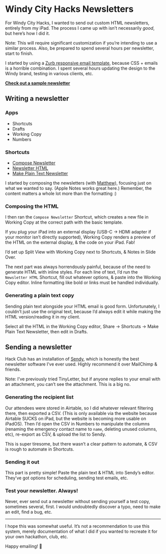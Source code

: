 
# Windy City Hacks Newsletters

For Windy City Hacks, I wanted to send out custom HTML newsletters, entirely from my iPad. The process I came up with isn’t necessarily _good_, but here’s how I did it.

Note: This will require significant customization if you’re intending to use a similar process. Also, be prepared to spend several hours per newsletter, start to finish.

I started by using a [Zurb responsive email template](https://zurb.com/playground/responsive-email-templates), because CSS + emails is a horrible combination. I spent several hours updating the design to the Windy brand, testing in various clients, etc.

[**Check out a sample newsletter**](https://2019.windyhacks.com/newsletters/first.html)

## Writing a newsletter

### Apps

- Shortcuts
- Drafts
- Working Copy
- Numbers

### Shortcuts

<ShortcutsList>

- [Compose Newsletter](https://www.icloud.com/shortcuts/fb0d8b55d9014266812942c83b6fbc97)
- [Newsletter HTML](https://www.icloud.com/shortcuts/af62700c88d7409ab231aa37beebcfd4)
- [Make Plain Text Newsletter](https://www.icloud.com/shortcuts/21225bcd5b494ad8acf0b3272ee3dbb1)

</ShortcutsList>

I started by composing the newsletters (with [Matthew](https://matthewstanciu.me)), focusing just on what we wanted to say. (Apple Notes works great here.) Remember, the content matters a whole lot more than the formatting :)

### Composing the HTML

I then ran the `Compose Newsletter` Shortcut, which creates a new file in Working Copy at the correct path with the basic template.

If you plug your iPad into an external display (USB-C → HDMI adapter if your monitor isn’t directly supported), Working Copy renders a preview of the HTML on the external display, & the code on your iPad. Fab!

I’d set up Split View with Working Copy next to Shortcuts, & Notes in Slide Over.

The next part was always horrendously painful, because of the need to generate HTML with inline styles. For each line of text, I’d run the `Newsletter HTML` Shortcut, fill out whatever options, & paste into the Working Copy editor. Inline formatting like bold or links must be handled individually.

### Generating a plain text copy

Sending plain text alongside your HTML email is good form. Unfortunately, I couldn’t just use the original text, because I’d always edit it while making the HTML version/reading it in my client.

Select all the HTML in the Working Copy editor, Share → Shortcuts → Make Plain Text Newsletter, then edit in Drafts.

## Sending a newsletter

Hack Club has an installation of [Sendy](https://sendy.co), which is honestly the best newsletter software I’ve ever used. Highly recommend it over MailChimp & friends.

Note: I’ve previously tried TinyLetter, but if anyone replies to your email with an attachment, you can’t see the attachment. This is a big no.

### Generating the recipient list

Our attendees were stored in Airtable, so I did whatever relevant filtering there, then exported a CSV. (This is only available via the website because Airtable SUCKS on iPad, but the website is becoming more usable on iPadOS). Then I’d open the CSV in Numbers to manipulate the columns (renaming the emergency contact name to `name`, deleting unused columns, etc), re-export as CSV, & upload the list to Sendy.

This is super tiresome, but there wasn’t a clear pattern to automate, & CSV is rough to automate in Shortcuts.

### Sending it out

This part is pretty simple! Paste the plain text & HTML into Sendy’s editor. They’ve got options for scheduling, sending test emails, etc.

### Test your newsletter. Always!

Never, ever send out a newsletter without sending yourself a test copy, sometimes several, first. I would undoubtedly discover a typo, need to make an edit, find a bug, etc.

***

I hope this was somewhat useful. It’s not a recommendation to use this system, merely documentation of what I did if you wanted to recreate it for your own hackathon, club, etc.

Happy emailing! 💌
